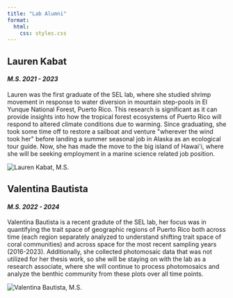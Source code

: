 ```yaml
---
title: "Lab Alumni"
format:
  html:
    css: styles.css
---
```


```{=html}
<div class="centered-content">
  <div class="member-container">
      <!-- First member -->
      <div class="main-column">
          <div class="member-info">
              <h2>Lauren Kabat</h2>
              <h4><em>M.S. 2021 - 2023</em></h4>
              <p>Lauren was the first graduate of the SEL lab, where she studied shrimp movement in response to water diversion in mountain step-pools in El Yunque National Forest, Puerto Rico. This research is significant as it can provide insights into how the tropical forest ecosystems of Puerto Rico will respond to altered climate conditions due to warming. Since graduating, she took some time off to restore a sailboat and venture "wherever the wind took her" before landing a summer seasonal job in Alaska as an ecological tour guide. Now, she has made the move to the big island of Hawai'i, where she will be seeking employment in a marine science related job position. </p>
          </div>
      </div>
      <div class="side-column">
          <img src="images/lauren.jpg" alt="Lauren Kabat, M.S." class="member-image">
      </div>
  </div>
  
  <div class="member-container reversed">
      <!-- Second member -->
      <div class="main-column">
          <div class="member-info">
              <h2>Valentina Bautista</h2>
              <h4><em>M.S. 2022 - 2024</em></h4>
              <p>Valentina Bautista is a recent gradute of the SEL lab, her focus was in quantifying the trait space of geographic regions of Puerto Rico both across time (each region separately analyzed to understand shifting trait space of coral communities) and across space for the most recent sampling years (2016-2023). Additionally, she collected photomosaic data that was not utilized for her thesis work, so she will be staying on with the lab as a research associate, where she will continue to process photomosaics and analyze the benthic community from these plots over all time points.</p>
          </div>
      </div>
      <div class="side-column">
          <img src="images/vale.jpg" alt="Valentina Bautista, M.S." class="member-image">
      </div>
  </div>
  
</div>  
```
